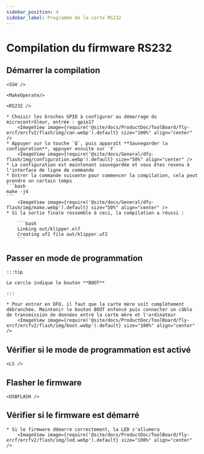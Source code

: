 ```yaml
---
sidebar_position: 4
sidebar_label: Programme de la carte RS232
---
```




# Compilation du firmware RS232

## Démarrer la compilation

    <SSH />

    <MakeOperate/>

    <RS232 />

    * Choisir les broches GPIO à configurer au démarrage du microcontrôleur, entrée : gpio17
        <ImageView image={require('@site/docs/ProductDoc/ToolBoard/fly-ercf/ercfv2/flash/img/can.webp').default} size="100%" align="center" />
    * Appuyer sur la touche `Q`, puis apparaît **Sauvegarder la configuration**, appuyer ensuite sur `Y`
        <ImageView image={require('@site/docs/General/dfu-flash/img/configuration.webp').default} size="50%" align="center" />
    * La configuration est maintenant sauvegardée et vous êtes revenu à l'interface de ligne de commande
    * Entrer la commande suivante pour commencer la compilation, cela peut prendre un certain temps
    ```bash
    make -j4
    ```
        <ImageView image={require('@site/docs/General/dfu-flash/img/make.webp').default} size="50%" align="center" />
    * Si la sortie finale ressemble à ceci, la compilation a réussi :

        ```bash
        Linking out/klipper.elf
        Creating uf2 file out/klipper.uf2
        ```


## Passer en mode de programmation

    :::tip

    Le cercle indique le bouton **BOOT**

    :::

    * Pour entrer en DFU, il faut que la carte mère soit complètement débranchée. Maintenir le bouton BOOT enfoncé puis connecter un câble de transmission de données entre la carte mère et l'ordinateur
        <ImageView image={require('@site/docs/ProductDoc/ToolBoard/fly-ercf/ercfv2/flash/img/boot.webp').default} size="100%" align="center" />

## Vérifier si le mode de programmation est activé

    <LS />


## Flasher le firmware 

    <USBFLASH />
    


## Vérifier si le firmware est démarré

    * Si le firmware démarre correctement, la LED s'allumera
        <ImageView image={require('@site/docs/ProductDoc/ToolBoard/fly-ercf/ercfv2/flash/img/led.webp').default} size="100%" align="center" />
